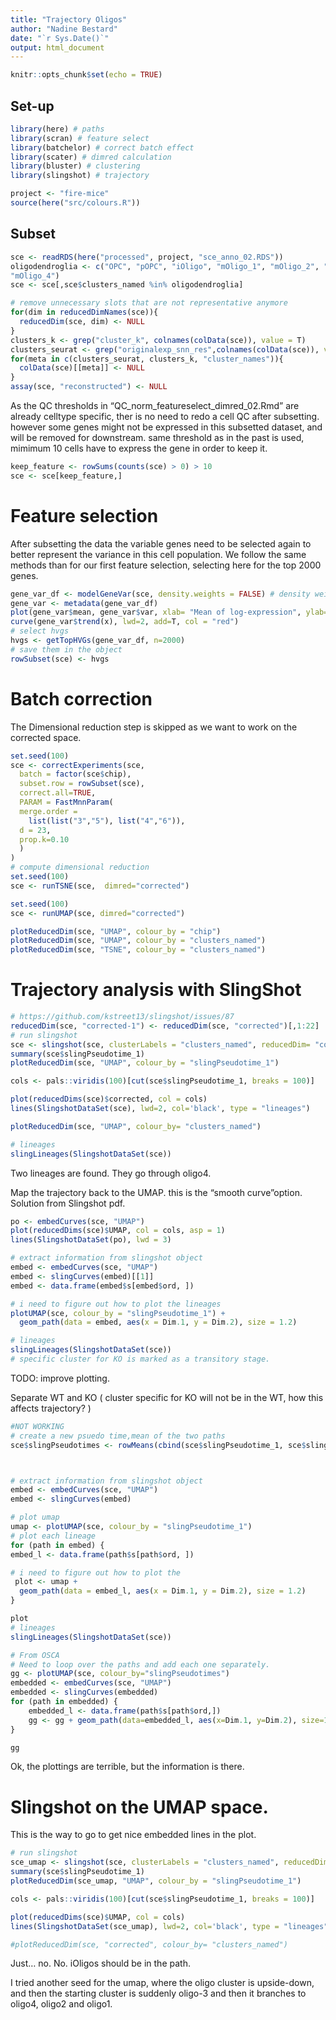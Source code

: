 ```yaml
---
title: "Trajectory Oligos"
author: "Nadine Bestard"
date: "`r Sys.Date()`"
output: html_document
---
```


```r
knitr::opts_chunk$set(echo = TRUE)
```

## Set-up
```r
library(here) # paths
library(scran) # feature select
library(batchelor) # correct batch effect
library(scater) # dimred calculation
library(bluster) # clustering
library(slingshot) # trajectory
```

```r
project <- "fire-mice"
source(here("src/colours.R"))
```

## Subset


```r
sce <- readRDS(here("processed", project, "sce_anno_02.RDS"))
oligodendroglia <- c("OPC", "pOPC", "iOligo", "mOligo_1", "mOligo_2", "mOligo_3", 
"mOligo_4")
sce <- sce[,sce$clusters_named %in% oligodendroglia]

# remove unnecessary slots that are not representative anymore
for(dim in reducedDimNames(sce)){
  reducedDim(sce, dim) <- NULL
}
clusters_k <- grep("cluster_k", colnames(colData(sce)), value = T)
clusters_seurat <- grep("originalexp_snn_res",colnames(colData(sce)), value = T)
for(meta in c(clusters_seurat, clusters_k, "cluster_names")){
  colData(sce)[[meta]] <- NULL
}
assay(sce, "reconstructed") <- NULL

```

As the QC thresholds in "QC_norm_featureselect_dimred_02.Rmd" are already celltype specific,
ther is no need to redo a cell QC after subsetting. however some genes might not be expressed in this subsetted dataset, and will be removed for downstream. same threshold as in the past is used, mimimum 10 cells have to express the gene in order to keep it. 

```r
keep_feature <- rowSums(counts(sce) > 0) > 10
sce <- sce[keep_feature,]
```

# Feature selection

After subsetting the data the variable genes need to be selected again
to better represent the variance in this cell population. We follow the
same methods than for our first feature selection, selecting here for
the top 2000 genes.

```r
gene_var_df <- modelGeneVar(sce, density.weights = FALSE) # density weights avoids overfitting due to high-abundance genes being HV
gene_var <- metadata(gene_var_df)
plot(gene_var$mean, gene_var$var, xlab= "Mean of log-expression", ylab= "Variance of log-expression")
curve(gene_var$trend(x), lwd=2, add=T, col = "red")
# select hvgs
hvgs <- getTopHVGs(gene_var_df, n=2000)
# save them in the object
rowSubset(sce) <- hvgs
```
# Batch correction

The Dimensional reduction step is skipped as we want to work on the corrected space. 

```r
set.seed(100)
sce <- correctExperiments(sce,
  batch = factor(sce$chip),
  subset.row = rowSubset(sce),
  correct.all=TRUE,
  PARAM = FastMnnParam(
  merge.order = 
    list(list("3","5"), list("4","6")),
  d = 23,
  prop.k=0.10
  )
)
# compute dimensional reduction 
set.seed(100)
sce <- runTSNE(sce,  dimred="corrected")

set.seed(100)
sce <- runUMAP(sce, dimred="corrected")

plotReducedDim(sce, "UMAP", colour_by = "chip")
plotReducedDim(sce, "UMAP", colour_by = "clusters_named")
plotReducedDim(sce, "TSNE", colour_by = "clusters_named")
```


# Trajectory analysis with SlingShot


```r
# https://github.com/kstreet13/slingshot/issues/87
reducedDim(sce, "corrected-1") <- reducedDim(sce, "corrected")[,1:22]
# run slingshot
sce <- slingshot(sce, clusterLabels = "clusters_named", reducedDim= "corrected-1", start.clus="OPC")
summary(sce$slingPseudotime_1)
plotReducedDim(sce, "UMAP", colour_by = "slingPseudotime_1") 

cols <- pals::viridis(100)[cut(sce$slingPseudotime_1, breaks = 100)]

plot(reducedDims(sce)$corrected, col = cols)
lines(SlingshotDataSet(sce), lwd=2, col='black', type = "lineages")

plotReducedDim(sce, "UMAP", colour_by= "clusters_named")

# lineages
slingLineages(SlingshotDataSet(sce))
```
Two lineages are found. They go through oligo4. 

Map the trajectory back to the UMAP. this is the "smooth curve"option. Solution from Slingshot pdf. 
```r
po <- embedCurves(sce, "UMAP")
plot(reducedDims(sce)$UMAP, col = cols, asp = 1)
lines(SlingshotDataSet(po), lwd = 3)
```


```r
# extract information from slingshot object
embed <- embedCurves(sce, "UMAP")
embed <- slingCurves(embed)[[1]] 
embed <- data.frame(embed$s[embed$ord, ])

# i need to figure out how to plot the lineages
plotUMAP(sce, colour_by = "slingPseudotime_1") +
  geom_path(data = embed, aes(x = Dim.1, y = Dim.2), size = 1.2)

# lineages
slingLineages(SlingshotDataSet(sce))
# specific cluster for KO is marked as a transitory stage.
```
TODO: 
improve plotting.

Separate WT and KO ( cluster specific for KO will not be in the WT, how this affects trajectory? )


```r
#NOT WORKING
# create a new psuedo time,mean of the two paths
sce$slingPseudotimes <- rowMeans(cbind(sce$slingPseudotime_1, sce$slingPseudotime_2))



# extract information from slingshot object
embed <- embedCurves(sce, "UMAP")
embed <- slingCurves(embed)

# plot umap
umap <- plotUMAP(sce, colour_by = "slingPseudotime_1")
# plot each lineage
for (path in embed) {
embed_l <- data.frame(path$s[path$ord, ])

# i need to figure out how to plot the 
 plot <- umap +
  geom_path(data = embed_l, aes(x = Dim.1, y = Dim.2), size = 1.2)
}

plot
# lineages
slingLineages(SlingshotDataSet(sce))
```

```r
# From OSCA
# Need to loop over the paths and add each one separately.
gg <- plotUMAP(sce, colour_by="slingPseudotimes")
embedded <- embedCurves(sce, "UMAP")
embedded <- slingCurves(embedded)
for (path in embedded) {
    embedded_l <- data.frame(path$s[path$ord,])
    gg <- gg + geom_path(data=embedded_l, aes(x=Dim.1, y=Dim.2), size=1.2)
}

gg
```
Ok, the plottings are terrible, but the information is there. 

# Slingshot on the UMAP space.

This is the way to go to get nice embedded lines in the plot. 

```r
# run slingshot
sce_umap <- slingshot(sce, clusterLabels = "clusters_named", reducedDim= "UMAP", start.clus="OPC")
summary(sce$slingPseudotime_1)
plotReducedDim(sce_umap, "UMAP", colour_by = "slingPseudotime_1") 

cols <- pals::viridis(100)[cut(sce$slingPseudotime_1, breaks = 100)]

plot(reducedDims(sce)$UMAP, col = cols)
lines(SlingshotDataSet(sce_umap), lwd=2, col='black', type = "lineages")

#plotReducedDim(sce, "corrected", colour_by= "clusters_named")
```

Just... no. No. iOligos should be in the path. 

I tried another seed for the umap, where the oligo cluster is upside-down, and then the starting cluster is suddenly oligo-3 and then it branches to oligo4, oligo2 and oligo1. 